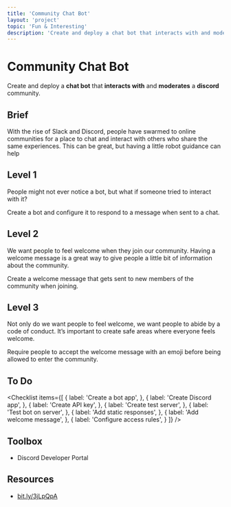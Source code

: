 ```yaml
---
title: 'Community Chat Bot'
layout: 'project'
topic: 'Fun & Interesting'
description: 'Create and deploy a chat bot that interacts with and moderates a discord community.'
---
```



<ProjectHeader>

# Community Chat Bot

Create and deploy a <strong className="color-blue">chat bot</strong> that <strong className="color-purple">interacts with</strong> and <strong className="color-purple">moderates</strong> a <strong className="color-purple">discord</strong> community.

</ProjectHeader>

<ProjectContent>

## Brief

With the rise of Slack and Discord, people have swarmed to online communities for a place to chat and interact with others who share the same experiences. This can be great, but having a little robot guidance can help

## Level 1

People might not ever notice a bot, but what if someone tried to interact with it?

Create a bot and configure it to respond to a message when sent to a chat.

<LoginRequired>

## Level 2

We want people to feel welcome when they join our community. Having a welcome message is a great way to give people a little bit of information about the community.

Create a welcome message that gets sent to new members of the community when joining.

## Level 3

Not only do we want people to feel welcome, we want people to abide by a code of conduct. It’s important to create safe areas where everyone feels welcome.

Require people to accept the welcome message with an emoji before being allowed to enter the community.

</LoginRequired>

</ProjectContent>

<ProjectSidebar>

## To Do

<Checklist items={[
  {
    label: 'Create a bot app',
  },
  {
    label: 'Create Discord app',
  },
  {
    label: 'Create API key',
  },
  {
    label: 'Create test server',
  },
  {
    label: 'Test bot on server',
  },
  {
    label: 'Add static responses',
  },
  {
    label: 'Add welcome message',
  },
  {
    label: 'Configure access rules',
  }
]} />

## Toolbox
- Discord Developer Portal

## Resources
- [bit.ly/3jLpQpA](https://bit.ly/3jLpQpA)

</ProjectSidebar>